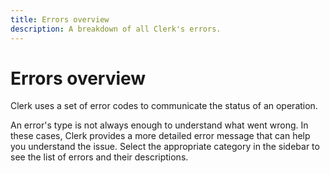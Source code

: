 ```yaml
---
title: Errors overview
description: A breakdown of all Clerk's errors.
---
```


# Errors overview

Clerk uses a set of error codes to communicate the status of an operation.

An error's type is not always enough to understand what went wrong. In these cases, Clerk provides a more detailed error message that can help you understand the issue. Select the appropriate category in the sidebar to see the list of errors and their descriptions.
